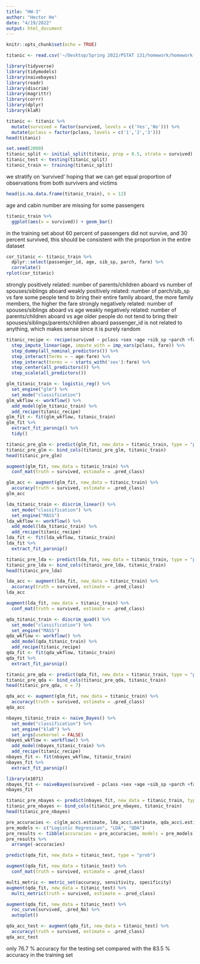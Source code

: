 ```yaml
---
title: "HW-3"
author: "Hector He"
date: "4/19/2022"
output: html_document
---
```


```r
knitr::opts_chunk$set(echo = TRUE)
```

```r
titanic <- read.csv('~/Desktop/Spring 2022/PSTAT 131/homework/homework-3/data/titanic.csv')
```

```r
library(tidyverse)
library(tidymodels)
library(naivebayes)
library(readr)
library(discrim)
library(magrittr)
library(corrr)
library(dplyr)
library(klaR)
```


```r
titanic <- titanic %>%
  mutate(survived = factor(survived, levels = c('Yes','No'))) %>%
  mutate(pclass = factor(pclass, levels = c('1','2','3')))
head(titanic)
```
```r
set.seed(2000)
titanic_split <- initial_split(titanic, prop = 0.5, strata = survived)
titanic_test <- testing(titanic_split)
titanic_train <- training(titanic_split)
```
we stratify on 'survived' hoping that we can get equal proportion of observations from both survivers and victims
```r
head(is.na.data.frame(titanic_train), n = 12)
```
age and cabin number are missing for some passengers
```r
titanic_train %>% 
  ggplot(aes(x = survived)) + geom_bar()
```
in the training set about 60 percent of passengers did not survive, and 30 percent survived, this should be consistent with the proportion in the entire dataset

```r
cor_titanic <- titanic_train %>%
  dplyr::select(passenger_id, age, sib_sp, parch, fare) %>%
  correlate()
rplot(cor_titanic)
```
strongly positively related: number of parents/children aboard vs number of spouses/siblings aboard
weakly positively related: number of parch/sib_sp vs fare
some people tend to bring their entire family aboard, the more family members, the higher the fare
strongly negatively related: number of spouses/siblings aboard vs age
weakly negatively related: number of parents/children aboard vs age
older people do not tend to bring their spouses/siblings/parents/children aboard
passenger_id is not related to anything, which makes sense since it is purely random

```r
titanic_recipe <- recipe(survived ~ pclass +sex +age +sib_sp +parch +fare, data = titanic_train) %>% 
  step_impute_linear(age, impute_with = imp_vars(pclass, fare)) %>%
  step_dummy(all_nominal_predictors()) %>%
  step_interact(terms = ~ age:fare) %>% 
  step_interact(terms = ~ starts_with('sex'):fare) %>% 
  step_center(all_predictors()) %>% 
  step_scale(all_predictors()) 
```

```r
glm_titanic_train <- logistic_reg() %>% 
  set_engine("glm") %>% 
  set_mode("classification")
glm_wkflow <- workflow() %>% 
  add_model(glm_titanic_train) %>% 
  add_recipe(titanic_recipe)
glm_fit <- fit(glm_wkflow, titanic_train)
glm_fit %>% 
  extract_fit_parsnip() %>% 
  tidy()
```
```r
titanic_pre_glm <- predict(glm_fit, new_data = titanic_train, type = "prob")
titanic_pre_glm <- bind_cols(titanic_pre_glm, titanic_train)
head(titanic_pre_glm)
```
```r
augment(glm_fit, new_data = titanic_train) %>%
  conf_mat(truth = survived, estimate = .pred_class) 
```
```r
glm_acc <- augment(glm_fit, new_data = titanic_train) %>%
  accuracy(truth = survived, estimate = .pred_class)
glm_acc
```
```r
lda_titanic_train <- discrim_linear() %>% 
  set_mode("classification") %>% 
  set_engine("MASS")
lda_wkflow <- workflow() %>% 
  add_model(lda_titanic_train) %>% 
  add_recipe(titanic_recipe)
lda_fit <- fit(lda_wkflow, titanic_train)
lda_fit %>% 
  extract_fit_parsnip()
```
```r
titanic_pre_lda <- predict(lda_fit, new_data = titanic_train, type = "prob")
titanic_pre_lda <- bind_cols(titanic_pre_lda, titanic_train)
head(titanic_pre_lda)
```
```r
lda_acc <- augment(lda_fit, new_data = titanic_train) %>%
  accuracy(truth = survived, estimate = .pred_class)
lda_acc
```
```r
augment(lda_fit, new_data = titanic_train) %>%
  conf_mat(truth = survived, estimate = .pred_class) 
```

```r
qda_titanic_train <- discrim_quad() %>% 
  set_mode("classification") %>% 
  set_engine("MASS")
qda_wkflow <- workflow() %>% 
  add_model(qda_titanic_train) %>% 
  add_recipe(titanic_recipe)
qda_fit <- fit(qda_wkflow, titanic_train)
qda_fit %>% 
  extract_fit_parsnip()
```

```r
titanic_pre_qda <- predict(qda_fit, new_data = titanic_train, type = "prob")
titanic_pre_qda <- bind_cols(titanic_pre_qda, titanic_train)
head(titanic_pre_qda, n = 7)
```

```r
qda_acc <- augment(glm_fit, new_data = titanic_train) %>%
  accuracy(truth = survived, estimate = .pred_class)
qda_acc
```

```r
nbayes_titanic_train <- naive_Bayes() %>% 
  set_mode("classification") %>% 
  set_engine("klaR") %>% 
  set_args(usekernel = FALSE) 
nbayes_wkflow <- workflow() %>% 
  add_model(nbayes_titanic_train) %>% 
  add_recipe(titanic_recipe)
nbayes_fit <- fit(nbayes_wkflow, titanic_train)
nbayes_fit %>% 
  extract_fit_parsnip()
```

```r
library(e1071)
nbayes_fit <- naiveBayes(survived ~ pclass +sex +age +sib_sp +parch +fare, data = titanic_train)
nbayes_fit
```

```r
titanic_pre_nbayes <- predict(nbayes_fit, new_data = titanic_train, type = "prob")
titanic_pre_nbayes <- bind_cols(titanic_pre_nbayes, titanic_train)
head(titanic_pre_nbayes)
```

```r
pre_accuracies <- c(glm_acc$.estimate, lda_acc$.estimate, qda_acc$.estimate)
pre_models <- c("Logistic Regression", "LDA", "QDA")
pre_results <- tibble(accuracies = pre_accuracies, models = pre_models)
pre_results %>% 
  arrange(-accuracies)
```

```r
predict(qda_fit, new_data = titanic_test, type = "prob")
```

```r
augment(qda_fit, new_data = titanic_test) %>%
  conf_mat(truth = survived, estimate = .pred_class) 
```
```r
multi_metric <- metric_set(accuracy, sensitivity, specificity)
augment(qda_fit, new_data = titanic_test) %>%
  multi_metric(truth = survived, estimate = .pred_class)
```
```r
augment(qda_fit, new_data = titanic_test) %>%
  roc_curve(survived, .pred_No) %>%
  autoplot()
```
```r
qda_acc_test <- augment(qda_fit, new_data = titanic_test) %>%
  accuracy(truth = survived, estimate = .pred_class)
qda_acc_test
```
only 76.7 % accuracy for the testing set compared with the 83.5 % accuracy in the training set












